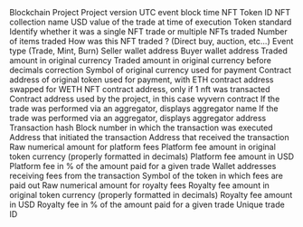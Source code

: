 <ParamField path="blockchain">
Blockchain
</ParamField>
<ParamField path="project">
Project
</ParamField>
<ParamField path="version">
Project version
</ParamField>
<ParamField path="block_time">
UTC event block time
</ParamField>
<ParamField path="token_id">
NFT Token ID
</ParamField>
<ParamField path="collection">
NFT collection name
</ParamField>
<ParamField path="amount_usd">
USD value of the trade at time of execution
</ParamField>
<ParamField path="token_standard">
Token standard
</ParamField>
<ParamField path="trade_type">
Identify whether it was a single NFT trade or multiple NFTs traded
</ParamField>
<ParamField path="number_of_items">
Number of items traded
</ParamField>
<ParamField path="trade_category">
How was this NFT traded ? (Direct buy, auction, etc...)
</ParamField>
<ParamField path="evt_type">
Event type (Trade, Mint, Burn)
</ParamField>
<ParamField path="seller">
Seller wallet address
</ParamField>
<ParamField path="buyer">
Buyer wallet address
</ParamField>
<ParamField path="amount_original">
Traded amount in original currency
</ParamField>
<ParamField path="amount_raw">
Traded amount in original currency before decimals correction
</ParamField>
<ParamField path="currency_symbol">
Symbol of original currency used for payment
</ParamField>
<ParamField path="currency_contract">
Contract address of original token used for payment, with ETH contract address swapped for WETH
</ParamField>
<ParamField path="nft_contract_address">
NFT contract address, only if 1 nft was transacted
</ParamField>
<ParamField path="project_contract_address">
Contract address used by the project, in this case wyvern contract
</ParamField>
<ParamField path="aggregator_name">
If the trade was performed via an aggregator, displays aggregator name
</ParamField>
<ParamField path="aggregator_address">
If the trade was performed via an aggregator, displays aggregator address
</ParamField>
<ParamField path="tx_hash">
Transaction hash
</ParamField>
<ParamField path="block_number">
Block number in which the transaction was executed 
</ParamField>
<ParamField path="tx_from">
Address that initiated the transaction
</ParamField>
<ParamField path="tx_to">
Address that received the transaction
</ParamField>
<ParamField path="platform_fee_amount_raw">
Raw numerical amount for platform fees
</ParamField>
<ParamField path="platform_fee_amount">
Platform fee amount in original token currency (properly formatted in decimals)
</ParamField>
<ParamField path="platform_fee_amount_usd">
Platform fee amount in USD
</ParamField>
<ParamField path="platform_fee_percentage">
Platform fee in % of the amount paid for a given trade
</ParamField>
<ParamField path="royalty_fee_receive_address">
Wallet addresses receiving fees from the transaction
</ParamField>
<ParamField path="royalty_fee_currency_symbol">
Symbol of the token in which fees are paid out
</ParamField>
<ParamField path="royalty_fee_amount_raw">
Raw numerical amount for royalty fees
</ParamField>
<ParamField path="royalty_fee_amount">
Royalty fee amount in original token currency (properly formatted in decimals)
</ParamField>
<ParamField path="royalty_fee_amount_usd">
Royalty fee amount in USD
</ParamField>
<ParamField path="royalty_fee_percentage">
Royalty fee in % of the amount paid for a given trade
</ParamField>
<ParamField path="unique_trade_id">
Unique trade ID
</ParamField>
